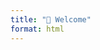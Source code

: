 ```yaml
---
title: "👋 Welcome"
format: html
---
```


<style>
.fade-in {
  animation: fadeIn 1.2s ease-in-out;
}
@keyframes fadeIn {
  0% { opacity: 0; transform: translateY(20px); }
  100% { opacity: 1; transform: translateY(0); }
}
.card {
  border-radius: 10px;
  transition: transform 0.3s ease, box-shadow 0.3s ease;
}
.card:hover {
  transform: scale(1.03);
  box-shadow: 0px 8px 20px rgba(0, 0, 0, 0.2);
}
.stack-icon {
  display: inline-block;
  margin: 0 10px;
  font-size: 1.4rem;
  color: #444;
}
.cta-button {
  display: inline-block;
  background-color: #007bff;
  color: white;
  padding: 10px 20px;
  margin-top: 10px;
  text-decoration: none;
  border-radius: 6px;
}
.cta-button:hover {
  background-color: #0056b3;
}
</style>

<div class="container fade-in" style="max-width: 960px; margin: auto;">
  <div class="card shadow p-4">

# 👋 Hello, I'm Conor English

Welcome to my professional e-portfolio, developed using **Quarto**, **Git**, and **GitHub Pages**. This site showcases my academic and technical development, particularly in the field of **data analytics and player recruitment** in elite-level sports.

---

## 🎯 What You'll Find Here

This portfolio includes four end-to-end data projects, each highlighting specific technical and analytical skills across real-world scenarios:

- 🧠 **[About](about.html):** Learn more about my academic path, goals, and soft skills.
- 📄 **[Resume](resume.html):** View my qualifications, certifications, and technical proficiencies.
- 🚀 **[Projects](projects/index.html):** Explore machine learning models, dashboards, SQL analysis, and web scraping applications.
- 🔍 **[Reflection](reflection.html):** Honest insights into my learning journey, challenges, and growth.

---

## 🧰 Tech Stack Highlights

<span class="stack-icon">🐍 Python</span>
<span class="stack-icon">🧮 SQL</span>
<span class="stack-icon">📊 Power BI</span>
<span class="stack-icon">📘 Jupyter</span>
<span class="stack-icon">💻 VS Code</span>
<span class="stack-icon">🔧 Git</span>

---

## 💼 Why This Portfolio Matters

Through these projects, I’ve explored tools like **Python, SQL, Power BI**, and **BeautifulSoup**, while building fluency with **Git**, **VSCode**, and collaborative project workflows. This site reflects both my technical foundation and a deepening commitment to a career in **data analytics for sports performance and recruitment**.

<a href="projects/index.html" class="cta-button">🚀 Explore the Projects</a>

---

## ⭐ Featured Project: Predicting Breakout Footballers

<div class="card shadow-sm mt-4 p-3" style="display: flex; align-items: center; gap: 20px; flex-wrap: wrap;">
<div style="flex: 1;">
<h5 style="margin-top: 0;">⚽ Predicting Breakout Footballers</h5>
<p style="margin-bottom: 6px;">ML pipeline to identify potential breakout stars in football using 10M+ datapoints and SHAP analysis.</p>
<a href="projects/project1.html" class="btn btn-sm btn-primary">View Case Study ➔</a>
</div>
</div>


---

> _"Success is the sum of small efforts, repeated day in and day out."_  
> <span style="float:right">— Robert Collier</span>

  </div>
</div>
